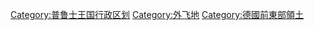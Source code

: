[[Category:普鲁士王国行政区划|Category:普鲁士王国行政区划]]
[[Category:外飞地|Category:外飞地]]
[[Category:德國前東部領土|Category:德國前東部領土]]